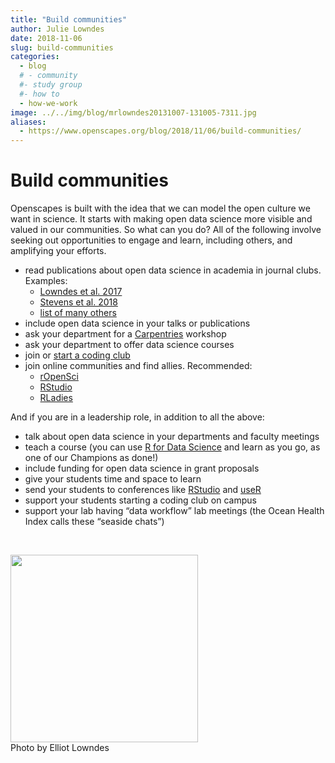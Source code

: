 ```yaml
---
title: "Build communities"
author: Julie Lowndes
date: 2018-11-06
slug: build-communities
categories:
  - blog 
  # - community
  #- study group
  #- how to
  - how-we-work
image: ../../img/blog/mrlowndes20131007-131005-7311.jpg
aliases: 
  - https://www.openscapes.org/blog/2018/11/06/build-communities/
---
```


# Build communities

Openscapes is built with the idea that we can model the open culture we want in science. It starts with making open data science more visible and valued in our communities. So what can you do? All of the following involve seeking out opportunities to engage and learn, including others, and amplifying your efforts. 

- read publications about open data science in academia in journal clubs. Examples:
  - [Lowndes et al. 2017](https://www.nature.com/articles/s41559-017-0160)
  - [Stevens et al. 2018](https://www.biorxiv.org/content/early/2018/11/11/265421)
  - [list of many others](http://ohi-science.org/news/importance-of-open-data-science-tools)
- include open data science in your talks or publications
- ask your department for a [Carpentries](https://carpentries.org/) workshop
- ask your department to offer data science courses
- join or [start a coding club](/blog/2018/11/16/how-to-start-a-coding-club/)
- join online communities and find allies. Recommended: 
    - [rOpenSci](https://ropensci.org/)
    - [RStudio](https://community.rstudio.com/)
    - [RLadies](https://rladies.org)
    
<!--- - [use Twitter for science]() --->

And if you are in a leadership role, in addition to all the above:

- talk about open data science in your departments and faculty meetings
- teach a course (you can use [R for Data Science](https://r4ds.had.co.nz/) and learn as you go, as one of our Champions as done!)
- include funding for open data science in grant proposals
- give your students time and space to learn
- send your students to conferences like [RStudio](https://www.rstudio.com/conference/) and [useR](http://user2019.r-project.org/) 
- support your students starting a coding club on campus
- support your lab having "data workflow" lab meetings (the Ocean Health Index calls these "seaside chats")

<br>

<img src="/img/blog/mrlowndes20131007-131005-7311.jpg" width="300px">  
Photo by Elliot Lowndes

